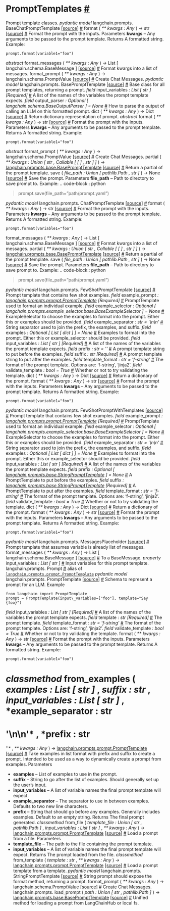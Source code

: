  PromptTemplates
 [#](#module-langchain.prompts "Permalink to this headline")
==============================================================================
 Prompt template classes.
*pydantic
 model*
 langchain.prompts.
 BaseChatPromptTemplate
[[source]](../../_modules/langchain/prompts/chat.html#BaseChatPromptTemplate)
[#](#langchain.prompts.BaseChatPromptTemplate "Permalink to this definition") 
 format
 (
*\*\*
 kwargs
 :
 Any*
 )
 →
 str
[[source]](../../_modules/langchain/prompts/chat.html#BaseChatPromptTemplate.format)
[#](#langchain.prompts.BaseChatPromptTemplate.format "Permalink to this definition") 
 Format the prompt with the inputs.
 Parameters
**kwargs** 
 – Any arguments to be passed to the prompt template.
 Returns
 A formatted string.
 Example:
```
prompt.format(variable1="foo")
```
*abstract*
 format\_messages
 (
*\*\*
 kwargs
 :
 Any*
 )
 →
 List
 [
 langchain.schema.BaseMessage
 ]
[[source]](../../_modules/langchain/prompts/chat.html#BaseChatPromptTemplate.format_messages)
[#](#langchain.prompts.BaseChatPromptTemplate.format_messages "Permalink to this definition") 
 Format kwargs into a list of messages.
 format\_prompt
 (
*\*\*
 kwargs
 :
 Any*
 )
 →
 langchain.schema.PromptValue
[[source]](../../_modules/langchain/prompts/chat.html#BaseChatPromptTemplate.format_prompt)
[#](#langchain.prompts.BaseChatPromptTemplate.format_prompt "Permalink to this definition") 
 Create Chat Messages.
*pydantic
 model*
 langchain.prompts.
 BasePromptTemplate
[[source]](../../_modules/langchain/prompts/base.html#BasePromptTemplate)
[#](#langchain.prompts.BasePromptTemplate "Permalink to this definition") 
 Base class for all prompt templates, returning a prompt.
*field*
 input\_variables
*:
 List
 [
 str
 ]*
*[Required]*
[#](#langchain.prompts.BasePromptTemplate.input_variables "Permalink to this definition") 
 A list of the names of the variables the prompt template expects.
*field*
 output\_parser
*:
 Optional
 [
 langchain.schema.BaseOutputParser
 ]*
*=
 None*
[#](#langchain.prompts.BasePromptTemplate.output_parser "Permalink to this definition") 
 How to parse the output of calling an LLM on this formatted prompt.
 dict
 (
*\*\*
 kwargs
 :
 Any*
 )
 →
 Dict
[[source]](../../_modules/langchain/prompts/base.html#BasePromptTemplate.dict)
[#](#langchain.prompts.BasePromptTemplate.dict "Permalink to this definition") 
 Return dictionary representation of prompt.
*abstract*
 format
 (
*\*\*
 kwargs
 :
 Any*
 )
 →
 str
[[source]](../../_modules/langchain/prompts/base.html#BasePromptTemplate.format)
[#](#langchain.prompts.BasePromptTemplate.format "Permalink to this definition") 
 Format the prompt with the inputs.
 Parameters
**kwargs** 
 – Any arguments to be passed to the prompt template.
 Returns
 A formatted string.
 Example:
```
prompt.format(variable1="foo")
```
*abstract*
 format\_prompt
 (
*\*\*
 kwargs
 :
 Any*
 )
 →
 langchain.schema.PromptValue
[[source]](../../_modules/langchain/prompts/base.html#BasePromptTemplate.format_prompt)
[#](#langchain.prompts.BasePromptTemplate.format_prompt "Permalink to this definition") 
 Create Chat Messages.
 partial
 (
*\*\*
 kwargs
 :
 Union
 [
 str
 ,
 Callable
 [
 [
 ]
 ,
 str
 ]
 ]*
 )
 →
[langchain.prompts.base.BasePromptTemplate](#langchain.prompts.BasePromptTemplate "langchain.prompts.base.BasePromptTemplate")
[[source]](../../_modules/langchain/prompts/base.html#BasePromptTemplate.partial)
[#](#langchain.prompts.BasePromptTemplate.partial "Permalink to this definition") 
 Return a partial of the prompt template.
 save
 (
*file\_path
 :
 Union
 [
 pathlib.Path
 ,
 str
 ]*
 )
 →
 None
[[source]](../../_modules/langchain/prompts/base.html#BasePromptTemplate.save)
[#](#langchain.prompts.BasePromptTemplate.save "Permalink to this definition") 
 Save the prompt.
 Parameters
**file\_path** 
 – Path to directory to save prompt to.
 Example:
.. code-block:: python
> 
> 
> 
>  prompt.save(file\_path=”path/prompt.yaml”)
>  
> 
> 
> 
> 
*pydantic
 model*
 langchain.prompts.
 ChatPromptTemplate
[[source]](../../_modules/langchain/prompts/chat.html#ChatPromptTemplate)
[#](#langchain.prompts.ChatPromptTemplate "Permalink to this definition") 
 format
 (
*\*\*
 kwargs
 :
 Any*
 )
 →
 str
[[source]](../../_modules/langchain/prompts/chat.html#ChatPromptTemplate.format)
[#](#langchain.prompts.ChatPromptTemplate.format "Permalink to this definition") 
 Format the prompt with the inputs.
 Parameters
**kwargs** 
 – Any arguments to be passed to the prompt template.
 Returns
 A formatted string.
 Example:
```
prompt.format(variable1="foo")
```
 format\_messages
 (
*\*\*
 kwargs
 :
 Any*
 )
 →
 List
 [
 langchain.schema.BaseMessage
 ]
[[source]](../../_modules/langchain/prompts/chat.html#ChatPromptTemplate.format_messages)
[#](#langchain.prompts.ChatPromptTemplate.format_messages "Permalink to this definition") 
 Format kwargs into a list of messages.
 partial
 (
*\*\*
 kwargs
 :
 Union
 [
 str
 ,
 Callable
 [
 [
 ]
 ,
 str
 ]
 ]*
 )
 →
[langchain.prompts.base.BasePromptTemplate](#langchain.prompts.BasePromptTemplate "langchain.prompts.base.BasePromptTemplate")
[[source]](../../_modules/langchain/prompts/chat.html#ChatPromptTemplate.partial)
[#](#langchain.prompts.ChatPromptTemplate.partial "Permalink to this definition") 
 Return a partial of the prompt template.
 save
 (
*file\_path
 :
 Union
 [
 pathlib.Path
 ,
 str
 ]*
 )
 →
 None
[[source]](../../_modules/langchain/prompts/chat.html#ChatPromptTemplate.save)
[#](#langchain.prompts.ChatPromptTemplate.save "Permalink to this definition") 
 Save the prompt.
 Parameters
**file\_path** 
 – Path to directory to save prompt to.
 Example:
.. code-block:: python
> 
> 
> 
>  prompt.save(file\_path=”path/prompt.yaml”)
>  
> 
> 
> 
> 
*pydantic
 model*
 langchain.prompts.
 FewShotPromptTemplate
[[source]](../../_modules/langchain/prompts/few_shot.html#FewShotPromptTemplate)
[#](#langchain.prompts.FewShotPromptTemplate "Permalink to this definition") 
 Prompt template that contains few shot examples.
*field*
 example\_prompt
*:
[langchain.prompts.prompt.PromptTemplate](#langchain.prompts.PromptTemplate "langchain.prompts.prompt.PromptTemplate")*
*[Required]*
[#](#langchain.prompts.FewShotPromptTemplate.example_prompt "Permalink to this definition") 
 PromptTemplate used to format an individual example.
*field*
 example\_selector
*:
 Optional
 [
 langchain.prompts.example\_selector.base.BaseExampleSelector
 ]*
*=
 None*
[#](#langchain.prompts.FewShotPromptTemplate.example_selector "Permalink to this definition") 
 ExampleSelector to choose the examples to format into the prompt.
Either this or examples should be provided.
*field*
 example\_separator
*:
 str*
*=
 '\n\n'*
[#](#langchain.prompts.FewShotPromptTemplate.example_separator "Permalink to this definition") 
 String separator used to join the prefix, the examples, and suffix.
*field*
 examples
*:
 Optional
 [
 List
 [
 dict
 ]
 ]*
*=
 None*
[#](#langchain.prompts.FewShotPromptTemplate.examples "Permalink to this definition") 
 Examples to format into the prompt.
Either this or example\_selector should be provided.
*field*
 input\_variables
*:
 List
 [
 str
 ]*
*[Required]*
[#](#langchain.prompts.FewShotPromptTemplate.input_variables "Permalink to this definition") 
 A list of the names of the variables the prompt template expects.
*field*
 prefix
*:
 str*
*=
 ''*
[#](#langchain.prompts.FewShotPromptTemplate.prefix "Permalink to this definition") 
 A prompt template string to put before the examples.
*field*
 suffix
*:
 str*
*[Required]*
[#](#langchain.prompts.FewShotPromptTemplate.suffix "Permalink to this definition") 
 A prompt template string to put after the examples.
*field*
 template\_format
*:
 str*
*=
 'f-string'*
[#](#langchain.prompts.FewShotPromptTemplate.template_format "Permalink to this definition") 
 The format of the prompt template. Options are: ‘f-string’, ‘jinja2’.
*field*
 validate\_template
*:
 bool*
*=
 True*
[#](#langchain.prompts.FewShotPromptTemplate.validate_template "Permalink to this definition") 
 Whether or not to try validating the template.
 dict
 (
*\*\*
 kwargs
 :
 Any*
 )
 →
 Dict
[[source]](../../_modules/langchain/prompts/few_shot.html#FewShotPromptTemplate.dict)
[#](#langchain.prompts.FewShotPromptTemplate.dict "Permalink to this definition") 
 Return a dictionary of the prompt.
 format
 (
*\*\*
 kwargs
 :
 Any*
 )
 →
 str
[[source]](../../_modules/langchain/prompts/few_shot.html#FewShotPromptTemplate.format)
[#](#langchain.prompts.FewShotPromptTemplate.format "Permalink to this definition") 
 Format the prompt with the inputs.
 Parameters
**kwargs** 
 – Any arguments to be passed to the prompt template.
 Returns
 A formatted string.
 Example:
```
prompt.format(variable1="foo")
```
*pydantic
 model*
 langchain.prompts.
 FewShotPromptWithTemplates
[[source]](../../_modules/langchain/prompts/few_shot_with_templates.html#FewShotPromptWithTemplates)
[#](#langchain.prompts.FewShotPromptWithTemplates "Permalink to this definition") 
 Prompt template that contains few shot examples.
*field*
 example\_prompt
*:
[langchain.prompts.prompt.PromptTemplate](#langchain.prompts.PromptTemplate "langchain.prompts.prompt.PromptTemplate")*
*[Required]*
[#](#langchain.prompts.FewShotPromptWithTemplates.example_prompt "Permalink to this definition") 
 PromptTemplate used to format an individual example.
*field*
 example\_selector
*:
 Optional
 [
 langchain.prompts.example\_selector.base.BaseExampleSelector
 ]*
*=
 None*
[#](#langchain.prompts.FewShotPromptWithTemplates.example_selector "Permalink to this definition") 
 ExampleSelector to choose the examples to format into the prompt.
Either this or examples should be provided.
*field*
 example\_separator
*:
 str*
*=
 '\n\n'*
[#](#langchain.prompts.FewShotPromptWithTemplates.example_separator "Permalink to this definition") 
 String separator used to join the prefix, the examples, and suffix.
*field*
 examples
*:
 Optional
 [
 List
 [
 dict
 ]
 ]*
*=
 None*
[#](#langchain.prompts.FewShotPromptWithTemplates.examples "Permalink to this definition") 
 Examples to format into the prompt.
Either this or example\_selector should be provided.
*field*
 input\_variables
*:
 List
 [
 str
 ]*
*[Required]*
[#](#langchain.prompts.FewShotPromptWithTemplates.input_variables "Permalink to this definition") 
 A list of the names of the variables the prompt template expects.
*field*
 prefix
*:
 Optional
 [
[langchain.prompts.base.StringPromptTemplate](#langchain.prompts.StringPromptTemplate "langchain.prompts.base.StringPromptTemplate")
 ]*
*=
 None*
[#](#langchain.prompts.FewShotPromptWithTemplates.prefix "Permalink to this definition") 
 A PromptTemplate to put before the examples.
*field*
 suffix
*:
[langchain.prompts.base.StringPromptTemplate](#langchain.prompts.StringPromptTemplate "langchain.prompts.base.StringPromptTemplate")*
*[Required]*
[#](#langchain.prompts.FewShotPromptWithTemplates.suffix "Permalink to this definition") 
 A PromptTemplate to put after the examples.
*field*
 template\_format
*:
 str*
*=
 'f-string'*
[#](#langchain.prompts.FewShotPromptWithTemplates.template_format "Permalink to this definition") 
 The format of the prompt template. Options are: ‘f-string’, ‘jinja2’.
*field*
 validate\_template
*:
 bool*
*=
 True*
[#](#langchain.prompts.FewShotPromptWithTemplates.validate_template "Permalink to this definition") 
 Whether or not to try validating the template.
 dict
 (
*\*\*
 kwargs
 :
 Any*
 )
 →
 Dict
[[source]](../../_modules/langchain/prompts/few_shot_with_templates.html#FewShotPromptWithTemplates.dict)
[#](#langchain.prompts.FewShotPromptWithTemplates.dict "Permalink to this definition") 
 Return a dictionary of the prompt.
 format
 (
*\*\*
 kwargs
 :
 Any*
 )
 →
 str
[[source]](../../_modules/langchain/prompts/few_shot_with_templates.html#FewShotPromptWithTemplates.format)
[#](#langchain.prompts.FewShotPromptWithTemplates.format "Permalink to this definition") 
 Format the prompt with the inputs.
 Parameters
**kwargs** 
 – Any arguments to be passed to the prompt template.
 Returns
 A formatted string.
 Example:
```
prompt.format(variable1="foo")
```
*pydantic
 model*
 langchain.prompts.
 MessagesPlaceholder
[[source]](../../_modules/langchain/prompts/chat.html#MessagesPlaceholder)
[#](#langchain.prompts.MessagesPlaceholder "Permalink to this definition") 
 Prompt template that assumes variable is already list of messages.
 format\_messages
 (
*\*\*
 kwargs
 :
 Any*
 )
 →
 List
 [
 langchain.schema.BaseMessage
 ]
[[source]](../../_modules/langchain/prompts/chat.html#MessagesPlaceholder.format_messages)
[#](#langchain.prompts.MessagesPlaceholder.format_messages "Permalink to this definition") 
 To a BaseMessage.
*property*
 input\_variables
*:
 List
 [
 str
 ]*
[#](#langchain.prompts.MessagesPlaceholder.input_variables "Permalink to this definition") 
 Input variables for this prompt template.
 langchain.prompts.
 Prompt
[#](#langchain.prompts.Prompt "Permalink to this definition") 
 alias of
 [`langchain.prompts.prompt.PromptTemplate`](#langchain.prompts.PromptTemplate "langchain.prompts.prompt.PromptTemplate")
*pydantic
 model*
 langchain.prompts.
 PromptTemplate
[[source]](../../_modules/langchain/prompts/prompt.html#PromptTemplate)
[#](#langchain.prompts.PromptTemplate "Permalink to this definition") 
 Schema to represent a prompt for an LLM.
 Example
```
from langchain import PromptTemplate
prompt = PromptTemplate(input\_variables=["foo"], template="Say {foo}")
```
*field*
 input\_variables
*:
 List
 [
 str
 ]*
*[Required]*
[#](#langchain.prompts.PromptTemplate.input_variables "Permalink to this definition") 
 A list of the names of the variables the prompt template expects.
*field*
 template
*:
 str*
*[Required]*
[#](#langchain.prompts.PromptTemplate.template "Permalink to this definition") 
 The prompt template.
*field*
 template\_format
*:
 str*
*=
 'f-string'*
[#](#langchain.prompts.PromptTemplate.template_format "Permalink to this definition") 
 The format of the prompt template. Options are: ‘f-string’, ‘jinja2’.
*field*
 validate\_template
*:
 bool*
*=
 True*
[#](#langchain.prompts.PromptTemplate.validate_template "Permalink to this definition") 
 Whether or not to try validating the template.
 format
 (
*\*\*
 kwargs
 :
 Any*
 )
 →
 str
[[source]](../../_modules/langchain/prompts/prompt.html#PromptTemplate.format)
[#](#langchain.prompts.PromptTemplate.format "Permalink to this definition") 
 Format the prompt with the inputs.
 Parameters
**kwargs** 
 – Any arguments to be passed to the prompt template.
 Returns
 A formatted string.
 Example:
```
prompt.format(variable1="foo")
```
*classmethod*
 from\_examples
 (
*examples
 :
 List
 [
 str
 ]*
 ,
 *suffix
 :
 str*
 ,
 *input\_variables
 :
 List
 [
 str
 ]*
 ,
 *example\_separator
 :
 str
 =
 '\n\n'*
 ,
 *prefix
 :
 str
 =
 ''*
 ,
 *\*\*
 kwargs
 :
 Any*
 )
 →
[langchain.prompts.prompt.PromptTemplate](#langchain.prompts.PromptTemplate "langchain.prompts.prompt.PromptTemplate")
[[source]](../../_modules/langchain/prompts/prompt.html#PromptTemplate.from_examples)
[#](#langchain.prompts.PromptTemplate.from_examples "Permalink to this definition") 
 Take examples in list format with prefix and suffix to create a prompt.
 Intended to be used as a way to dynamically create a prompt from examples.
 Parameters
* **examples** 
 – List of examples to use in the prompt.
* **suffix** 
 – String to go after the list of examples. Should generally
set up the user’s input.
* **input\_variables** 
 – A list of variable names the final prompt template
will expect.
* **example\_separator** 
 – The separator to use in between examples. Defaults
to two new line characters.
* **prefix** 
 – String that should go before any examples. Generally includes
examples. Default to an empty string.
 Returns
 The final prompt generated.
*classmethod*
 from\_file
 (
*template\_file
 :
 Union
 [
 str
 ,
 pathlib.Path
 ]*
 ,
 *input\_variables
 :
 List
 [
 str
 ]*
 ,
 *\*\*
 kwargs
 :
 Any*
 )
 →
[langchain.prompts.prompt.PromptTemplate](#langchain.prompts.PromptTemplate "langchain.prompts.prompt.PromptTemplate")
[[source]](../../_modules/langchain/prompts/prompt.html#PromptTemplate.from_file)
[#](#langchain.prompts.PromptTemplate.from_file "Permalink to this definition") 
 Load a prompt from a file.
 Parameters
* **template\_file** 
 – The path to the file containing the prompt template.
* **input\_variables** 
 – A list of variable names the final prompt template
will expect.
 Returns
 The prompt loaded from the file.
*classmethod*
 from\_template
 (
*template
 :
 str*
 ,
 *\*\*
 kwargs
 :
 Any*
 )
 →
[langchain.prompts.prompt.PromptTemplate](#langchain.prompts.PromptTemplate "langchain.prompts.prompt.PromptTemplate")
[[source]](../../_modules/langchain/prompts/prompt.html#PromptTemplate.from_template)
[#](#langchain.prompts.PromptTemplate.from_template "Permalink to this definition") 
 Load a prompt template from a template.
*pydantic
 model*
 langchain.prompts.
 StringPromptTemplate
[[source]](../../_modules/langchain/prompts/base.html#StringPromptTemplate)
[#](#langchain.prompts.StringPromptTemplate "Permalink to this definition") 
 String prompt should expose the format method, returning a prompt.
 format\_prompt
 (
*\*\*
 kwargs
 :
 Any*
 )
 →
 langchain.schema.PromptValue
[[source]](../../_modules/langchain/prompts/base.html#StringPromptTemplate.format_prompt)
[#](#langchain.prompts.StringPromptTemplate.format_prompt "Permalink to this definition") 
 Create Chat Messages.
 langchain.prompts.
 load\_prompt
 (
*path
 :
 Union
 [
 str
 ,
 pathlib.Path
 ]*
 )
 →
[langchain.prompts.base.BasePromptTemplate](#langchain.prompts.BasePromptTemplate "langchain.prompts.base.BasePromptTemplate")
[[source]](../../_modules/langchain/prompts/loading.html#load_prompt)
[#](#langchain.prompts.load_prompt "Permalink to this definition") 
 Unified method for loading a prompt from LangChainHub or local fs.